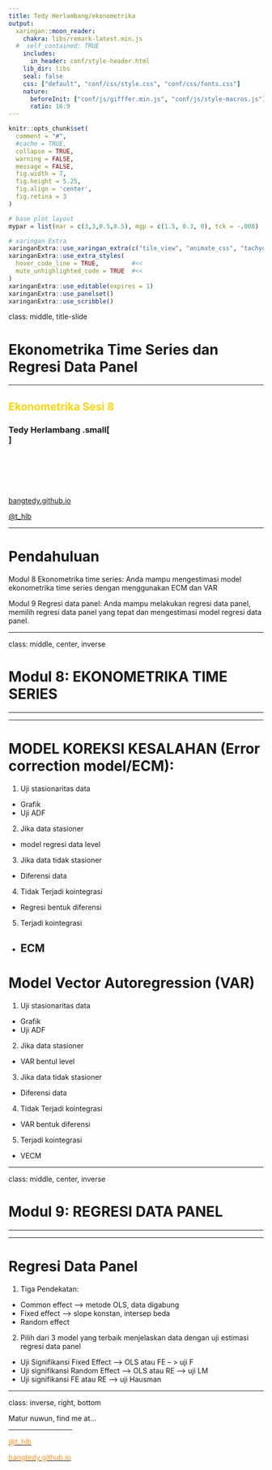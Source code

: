 ```yaml
---
title: Tedy Herlambang/ekonometrika
output:
  xaringan::moon_reader:
    chakra: libs/remark-latest.min.js
  #  self_contained: TRUE
    includes:
      in_header: conf/style-header.html
    lib_dir: libs
    seal: false
    css: ["default", "conf/css/style.css", "conf/css/fonts.css"]
    nature:
      beforeInit: ["conf/js/gifffer.min.js", "conf/js/style-macros.js"]
      ratio: 16:9
---
```


```r
knitr::opts_chunk$set(
  comment = "#",
  #cache = TRUE,
  collapse = TRUE,
  warning = FALSE,
  message = FALSE,
  fig.width = 7,
  fig.height = 5.25,
  fig.align = 'center',
  fig.retina = 3
)

# base plot layout
mypar = list(mar = c(3,3,0.5,0.5), mgp = c(1.5, 0.3, 0), tck = -.008)

# xaringan Extra
xaringanExtra::use_xaringan_extra(c("tile_view", "animate_css", "tachyons"))
xaringanExtra::use_extra_styles(
  hover_code_line = TRUE,         #<<
  mute_unhighlighted_code = TRUE  #<<
)
xaringanExtra::use_editable(expires = 1)
xaringanExtra::use_panelset()
xaringanExtra::use_scribble()
```
class: middle, title-slide

<!-- top logo (comment to remove or edit on `conf/css/style.css:23`) -->
<div class="lab-logo"></div>
<!-- <div class="uni-logo"></div> -->

# Ekonometrika Time Series dan Regresi Data Panel

<hr width="100%" align="left" size="0.3" color="gold"></hr>

## <span style="color:gold">Ekonometrika Sesi 8</span>

### Tedy Herlambang .small[<br> ]

<br><br><br><br><br>
[<i class="fas fa-blog" style="color:#e7e8e2"></i> bangtedy.github.io](https://bangtedy.github.io)

[<i class="fa fa-twitter fa-lg" style="color:#e7e8e2"></i> @t_hlb](https://twitter.com/t_hlb)

---

# Pendahuluan

Modul 8 Ekonometrika time series: Anda mampu mengestimasi model ekonometrika time series dengan menggunakan ECM dan VAR

Modul 9 Regresi data panel: Anda mampu melakukan regresi data panel, memilih regresi data panel yang tepat dan mengestimasi model regresi data panel.


---

class: middle, center, inverse

# Modul 8: EKONOMETRIKA TIME SERIES
<hr width="100%" align="left" size="0.3" color="gold"></hr>

---

# MODEL KOREKSI KESALAHAN (Error correction model/ECM):

1. Uji stasionaritas data
  - Grafik
  - Uji ADF
2. Jika data stasioner
  - model regresi data level
3. Jika data tidak stasioner
  - Diferensi data
4. Tidak Terjadi kointegrasi
  - Regresi bentuk diferensi
5. Terjadi kointegrasi
  - ECM  
---

# Model Vector Autoregression (VAR)

1. Uji stasionaritas data
  - Grafik
  - Uji ADF
2. Jika data stasioner
  - VAR bentul level
3. Jika data tidak stasioner
  - Diferensi data
4. Tidak Terjadi kointegrasi
  - VAR bentuk diferensi
5. Terjadi kointegrasi
  - VECM
  
---


class: middle, center, inverse

# Modul 9: REGRESI DATA PANEL
<hr width="100%" align="left" size="0.3" color="red"></hr>

---

# Regresi Data Panel

1. Tiga Pendekatan:
  - Common effect --> metode OLS, data digabung
  - Fixed effect --> slope konstan, intersep beda
  - Random effect 
  
2. Pilih dari 3 model yang terbaik menjelaskan data dengan uji estimasi regresi data panel 
  - Uji Signifikansi Fixed Effect --> OLS atau FE -- > uji F
  - Uji signifikansi Random Effect --> OLS atau RE --> uji LM
  - Uji signifikansi FE atau RE --> uji Hausman
  
---


class: inverse, right, bottom

Matur nuwun, find me at...

<hr width="25%" align="right" size="0.3" color="#f11b55"></hr>

[<i class="fa fa-twitter fa-lg" style="color:#fc911e"></i> <span style="color:#fc911e"> @t_hlb </span>](https://twitter.com/t_hlb)

[<i class="fas fa-blog" style="color:#fc911e"></i><span style="color:#fc911e"> bangtedy.github.io</span>](https://bangtedy.github.io)